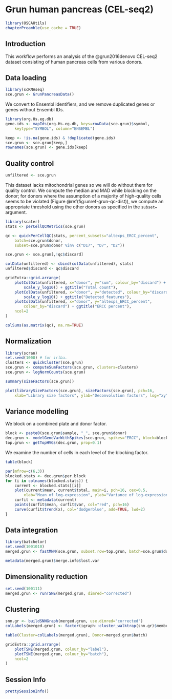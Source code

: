 # Grun human pancreas (CEL-seq2) 

```r
library(OSCAUtils)
chapterPreamble(use_cache = TRUE)
```

## Introduction

This workflow performs an analysis of the @grun2016denovo CEL-seq2 dataset consisting of human pancreas cells from various donors.

## Data loading

```r
library(scRNAseq)
sce.grun <- GrunPancreasData()
```

We convert to Ensembl identifiers, and we remove duplicated genes or genes without Ensembl IDs.

```r
library(org.Hs.eg.db)
gene.ids <- mapIds(org.Hs.eg.db, keys=rowData(sce.grun)$symbol,
    keytype="SYMBOL", column="ENSEMBL")

keep <- !is.na(gene.ids) & !duplicated(gene.ids)
sce.grun <- sce.grun[keep,]
rownames(sce.grun) <- gene.ids[keep]
```

## Quality control

```r
unfiltered <- sce.grun
```

This dataset lacks mitochondrial genes so we will do without them for quality control.
We compute the median and MAD while blocking on the donor;
for donors where the assumption of a majority of high-quality cells seems to be violated (Figure \@ref(fig:unref-grun-qc-dist)),
we compute an appropriate threshold using the other donors as specified in the `subset=` argument.

```r
library(scater)
stats <- perCellQCMetrics(sce.grun)

qc <- quickPerCellQC(stats, percent_subsets="altexps_ERCC_percent",
    batch=sce.grun$donor,
    subset=sce.grun$donor %in% c("D17", "D7", "D2"))

sce.grun <- sce.grun[,!qc$discard]
```

```r
colData(unfiltered) <- cbind(colData(unfiltered), stats)
unfiltered$discard <- qc$discard

gridExtra::grid.arrange(
    plotColData(unfiltered, x="donor", y="sum", colour_by="discard") +
        scale_y_log10() + ggtitle("Total count"),
    plotColData(unfiltered, x="donor", y="detected", colour_by="discard") +
        scale_y_log10() + ggtitle("Detected features"),
    plotColData(unfiltered, x="donor", y="altexps_ERCC_percent",
        colour_by="discard") + ggtitle("ERCC percent"),
    ncol=2
)
```

```r
colSums(as.matrix(qc), na.rm=TRUE)
```

## Normalization 

```r
library(scran)
set.seed(1000) # for irlba. 
clusters <- quickCluster(sce.grun)
sce.grun <- computeSumFactors(sce.grun, clusters=clusters)
sce.grun <- logNormCounts(sce.grun)
```

```r
summary(sizeFactors(sce.grun))
```

```r
plot(librarySizeFactors(sce.grun), sizeFactors(sce.grun), pch=16,
    xlab="Library size factors", ylab="Deconvolution factors", log="xy")
```

## Variance modelling

We block on a combined plate and donor factor.

```r
block <- paste0(sce.grun$sample, "_", sce.grun$donor)
dec.grun <- modelGeneVarWithSpikes(sce.grun, spikes="ERCC", block=block)
top.grun <- getTopHVGs(dec.grun, prop=0.1)
```

We examine the number of cells in each level of the blocking factor.

```r
table(block)
```

```r
par(mfrow=c(6,3))
blocked.stats <- dec.grun$per.block
for (i in colnames(blocked.stats)) {
    current <- blocked.stats[[i]]
    plot(current$mean, current$total, main=i, pch=16, cex=0.5,
        xlab="Mean of log-expression", ylab="Variance of log-expression")
    curfit <- metadata(current)
    points(curfit$mean, curfit$var, col="red", pch=16)
    curve(curfit$trend(x), col='dodgerblue', add=TRUE, lwd=2)
}
```

## Data integration

```r
library(batchelor)
set.seed(1001010)
merged.grun <- fastMNN(sce.grun, subset.row=top.grun, batch=sce.grun$donor)
```

```r
metadata(merged.grun)$merge.info$lost.var
```

## Dimensionality reduction

```r
set.seed(100111)
merged.grun <- runTSNE(merged.grun, dimred="corrected")
```

## Clustering

```r
snn.gr <- buildSNNGraph(merged.grun, use.dimred="corrected")
colLabels(merged.grun) <- factor(igraph::cluster_walktrap(snn.gr)$membership)
```

```r
table(Cluster=colLabels(merged.grun), Donor=merged.grun$batch)
```

```r
gridExtra::grid.arrange(
    plotTSNE(merged.grun, colour_by="label"),
    plotTSNE(merged.grun, colour_by="batch"),
    ncol=2
)
```

## Session Info {-}

```r
prettySessionInfo()
```

